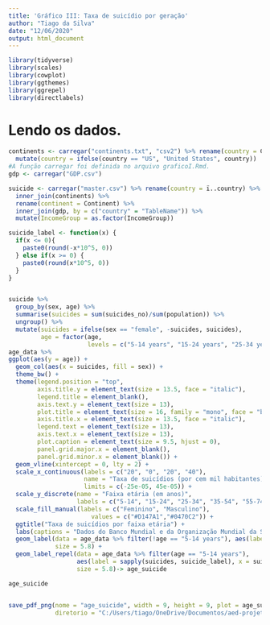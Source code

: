 ```yaml
---
title: 'Gráfico III: Taxa de suicídio por geração'
author: "Tiago da Silva"
date: "12/06/2020"
output: html_document
---
```


```r
library(tidyverse)
library(scales)
library(cowplot)
library(ggthemes)
library(ggrepel)
library(directlabels)
```

# Lendo os dados.

```r

continents <- carregar("continents.txt", "csv2") %>% rename(country = Country) %>%
  mutate(country = ifelse(country == "US", "United States", country)) 
#A função carregar foi definida no arquivo graficoI.Rmd.
gdp <- carregar("GDP.csv")

suicide <- carregar("master.csv") %>% rename(country = ï..country) %>%
  inner_join(continents) %>%
  rename(continent = Continent) %>%
  inner_join(gdp, by = c("country" = "TableName")) %>%
  mutate(IncomeGroup = as.factor(IncomeGroup))

```


```r

suicide_label <- function(x) {
  if(x <= 0){
    paste0(round(-x*10^5, 0))
  } else if(x >= 0) {
    paste0(round(x*10^5, 0))
  }
}


suicide %>%
  group_by(sex, age) %>%
  summarise(suicides = sum(suicides_no)/sum(population)) %>%
  ungroup() %>%
  mutate(suicides = ifelse(sex == "female", -suicides, suicides),
         age = factor(age, 
                      levels = c("5-14 years", "15-24 years", "25-34 years", "35-54 years", "55-74 years", "75+ years"))) -> age_data
age_data %>%
ggplot(aes(y = age)) +
  geom_col(aes(x = suicides, fill = sex)) +
  theme_bw() +
  theme(legend.position = "top",
        axis.title.y = element_text(size = 13.5, face = "italic"),
        legend.title = element_blank(),
        axis.text.y = element_text(size = 13),
        plot.title = element_text(size = 16, family = "mono", face = "bold", hjust = .5),
        axis.title.x = element_text(size = 13.5, face = "italic"),
        legend.text = element_text(size = 13),
        axis.text.x = element_text(size = 13),
        plot.caption = element_text(size = 9.5, hjust = 0),
        panel.grid.major.x = element_blank(),
        panel.grid.minor.x = element_blank()) +
  geom_vline(xintercept = 0, lty = 2) +
  scale_x_continuous(labels = c("20", "0", "20", "40"),
                     name = "Taxa de suicídios (por cem mil habitantes)",
                     limits = c(-25e-05, 45e-05)) +
  scale_y_discrete(name = "Faixa etária (em anos)",
                   labels = c("5-14", "15-24", "25-34", "35-54", "55-74", "75+")) +
  scale_fill_manual(labels = c("Feminino", "Masculino"),
                       values = c("#D147A1","#0470C2")) +
  ggtitle("Taxa de suicídios por faixa etária") +
  labs(captions = "Dados do Banco Mundial e da Organização Mundial da Saúde.") +
  geom_label(data = age_data %>% filter(!age == "5-14 years"), aes(label = sapply(suicides, suicide_label), x = suicides),
             size = 5.8) +
  geom_label_repel(data = age_data %>% filter(age == "5-14 years"),
                   aes(label = sapply(suicides, suicide_label), x = suicides),
                   size = 5.8)-> age_suicide

age_suicide


save_pdf_png(nome = "age_suicide", width = 9, height = 9, plot = age_suicide,
             diretorio = "C:/Users/tiago/OneDrive/Documentos/aed-projeto.suicidio/output")




```